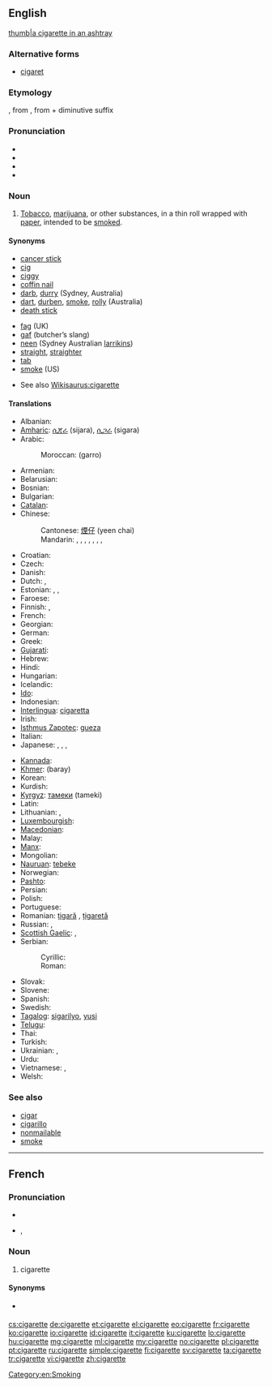 ==English==
[[image:Papierosa 1 ubt 0069.jpeg|thumb|a cigarette in an ashtray]]

===Alternative forms===
* [[cigaret]] {{qualifier|US spelling, sometimes}}

===Etymology===
{{etyl|fr}} {{term|cigarette|lang=fr}}, from {{term|cigare|lang=fr}}, from {{etyl|es}} {{term|cigarro|lang=es}} + diminutive suffix {{term|-ette|lang=fr}}

===Pronunciation===
* {{audio|en-us-cigarette.ogg|Audio (US)}}
* {{audio|En-uk-cigarette.ogg|Audio (UK)}}
* {{IPA|/sɪ.ɡə.rɛt/}}
* {{rhymes|ɛt}}

===Noun===
{{en-noun}}

# [[tobacco|Tobacco]], [[marijuana]], or other substances, in a thin roll wrapped with [[paper]], intended to be [[smoke]]d.

====Synonyms====
{{top2}}
* [[cancer stick]]
* [[cig]]
* [[ciggy]]
* [[coffin nail]]
* [[darb]], [[durry]] (Sydney, Australia)
* [[dart]], [[durben]], [[smoke]], [[rolly]] (Australia)
* [[death stick]]
{{mid2}}
* [[fag]] (UK)
* [[gaf]] (butcher’s slang)
* [[neen]] (Sydney Australian [[larrikins]])
* [[straight#Noun|straight]], [[straighter#Noun|straighter]]
* [[tab]]
* [[smoke]] (US) <!--(UK)?-->
{{bottom}}
* See also [[Wikisaurus:cigarette]]

====Translations====
{{trans-top|cigarette}}
* Albanian: {{t+|sq|cigare|f|xs=Albanian}}
* [[Amharic]]: [[ሲጃራ]] (sijara), [[ሲጋራ]] (sigara)
* Arabic: {{t|ar|سيجارة|f|tr=sijaara, sigaara}}
*: Moroccan: {{Arab|[[ݣرو]]}} (garro)
* Armenian: {{t|hy|ծխախոտ|tr=çxaxot}}
* Belarusian: {{t|be|цыгарэта|sc=Cyrl}}
* Bosnian: {{t-|bs|cigareta|f}}
* Bulgarian: {{t-|bg|цигара|f|tr=tsigára}}
* [[Catalan]]: {{t|ca|cigarret|m}}
* Chinese:
*: Cantonese: [[煙仔]] (yeen chai)
*: Mandarin: {{t|cmn|香煙|sc=Hani}}, {{t|cmn|香烟|tr=xiāngyān|sc=Hani}}, {{t|cmn|紙煙|sc=Hani}}, {{t|cmn|纸烟|tr=zhǐyān|sc=Hani}}, {{t|cmn|捲煙|sc=Hani}}, {{t|cmn|卷烟|tr=juǎnyān|sc=Hani}}, {{t|cmn|煙|sc=Hani}}, {{t|cmn|烟|tr=yān|sc=Hani}} <!-- 烟 can also be used on its own, e.g.: 他给我一支烟 (by user atitarev)-->
* Croatian: {{t+|hr|cigareta|f}}
* Czech: {{t-|cs|cigareta|f}}
* Danish: {{t-|da|cigaret|c}}
* Dutch: {{t+|nl|sigaret|m|f}}, {{t|nl|saffiaantje}}
* Estonian: {{t-|et|sigaret}}, {{t-|et|suits}}, {{t|et|sigarett}}
* Faroese: {{t|fo|sigarett|f}}
* Finnish: {{t+|fi|savuke}}, {{t+|fi|tupakka}}
* French: {{t+|fr|cigarette|f}}
* Georgian: {{tø|ka|პაპიროსი|tr=papirosi|sc=Geor}}
* German: {{t+|de|Zigarette|f}}
* Greek: {{t+|el|τσιγάρο|n|tr=tsigáro}}
* [[Gujarati]]: {{t|gu|સિગારેટ|sc=Gujr}}
* Hebrew: {{t+|he|סיגריה|f|tr=sigárya}}
* Hindi: {{t-|hi|सिगरेट|m|f|tr=sigreṭ|sc=Deva}}
* Hungarian: {{t+|hu|cigaretta}}
* Icelandic: {{t+|is|sígaretta|f}}
* [[Ido]]: {{t+|io|sigareto|xs=Ido}}
* Indonesian: {{t+|id|rokok|xs=Indonesian}}
* [[Interlingua]]: [[cigaretta]]
* Irish: {{t|ga|toitín|m}}
* [[Isthmus Zapotec]]: [[gueza]]
* Italian: {{t+|it|sigaretta|f}}
* Japanese: {{t-|ja|タバコ|tr=tabako}}, {{t+|ja|煙草|tr=たばこ, tabako}}, {{t|ja|紙巻き煙草|tr=かみまきたばこ, kamimaki tabako}}, {{t|ja|紙巻きタバコ|sc=Jpan}}
{{trans-mid}}
* [[Kannada]]: {{t|kn|ಸಿಗರೆಟ್|tr=sigareṭ|sc=Knda}}
* [[Khmer]]: {{Khmr|[[បារី]]}} (baray)
* Korean: {{t+|ko|담배|tr=dambae|sc=Hang}}
* Kurdish: {{ku-Arab|[[جگه‌ره‌]]}}
* [[Kyrgyz]]: [[тамеки]] (tameki)
* Latin: {{t|la|sigarellum|n}}
* Lithuanian: {{t-|lt|cigaretė|f|xs=Lithuanian}}, {{t|lt|papirosas|m|xs=Lithuanian}}
* [[Luxembourgish]]: {{t|lb|Zigarett|f}}
* [[Macedonian]]: {{t-|mk|цигара|f|tr=cígara}}
* Malay: {{t|ms|rokok}}
* [[Manx]]: {{t|gv|tudjeen|m}}
* Mongolian: {{t-|mn|тамхи|tr=tamhi|sc=Cyrl|xs=Mongolian}}
* [[Nauruan]]: [[tebeke]]
* Norwegian: {{t+|no|sigarett|m}}
* [[Pashto]]: {{t|ps|سګرېټ|sc=ps-Arab}}
* Persian: {{t-|fa|سیگارت|tr=sigâret|xs=Persian}}
* Polish: {{t+|pl|papieros|m}}
* Portuguese: {{t+|pt|cigarro|m}}
* Romanian: [[țigară]] {{f}}, [[țigaretă]] {{f}}
* Russian: {{t+|ru|сигарета|f|tr=sigaréta}}, {{t+|ru|папироса|f|tr=papirósa}}
* [[Scottish Gaelic]]: {{t|gd|toitean|m}}, {{t|gd|toiteag|f}}
* Serbian:
*: Cyrillic: {{t-|sr|цигарета|f|sc=Cyrl}}
*: Roman: {{t-|sr|cigareta|f}}
* Slovak: {{t-|sk|cigareta|f}}
* Slovene: {{t+|sl|cigareta|f}}
* Spanish: {{t+|es|cigarrillo|m}}
* Swedish: {{t+|sv|cigarett|c}}
* [[Tagalog]]: [[sigarilyo]], [[yusi]]
* [[Telugu]]: {{t|te|సిగరెట్టు|sc=Telu}}
* Thai: {{t|th|ยาสูบ|tr=yās̄ūb}}
* Turkish: {{t+|tr|sigara}}
* Ukrainian: {{t-|uk|сигарета|f|tr=syharéta|xs=Ukrainian}}, {{t+|uk|цигарка|f|tr=cyhárka|xs=Ukrainian}}
* Urdu: {{t-|ur|سگریٹ|m|f|tr=sigreṭ|sc=ur-Arab}}
* Vietnamese: {{t|vi|điếu thuốc lá}}, {{t|vi|thuốc lá}}
* Welsh: {{t-|cy|sigarét|f|xs=Welsh}}
{{trans-bottom}}

===See also===
* [[cigar]]
* [[cigarillo]]
* [[nonmailable]]
* [[smoke]]

[[Category:en:Smoking]]

----

==French==

===Pronunciation===
* {{audio|Fr-cigarette.ogg|audio}}
* {{IPA|lang=fr|/si.ɡa.ʁɛt/}}, {{SAMPA|/si.ga.REt/}}

===Noun===
{{fr-noun|f}}

# cigarette

====Synonyms====
* {{l|fr|clope}} {{qualifier|colloquial}}

[[cs:cigarette]]
[[de:cigarette]]
[[et:cigarette]]
[[el:cigarette]]
[[eo:cigarette]]
[[fr:cigarette]]
[[ko:cigarette]]
[[io:cigarette]]
[[id:cigarette]]
[[it:cigarette]]
[[ku:cigarette]]
[[lo:cigarette]]
[[hu:cigarette]]
[[mg:cigarette]]
[[ml:cigarette]]
[[my:cigarette]]
[[no:cigarette]]
[[pl:cigarette]]
[[pt:cigarette]]
[[ru:cigarette]]
[[simple:cigarette]]
[[fi:cigarette]]
[[sv:cigarette]]
[[ta:cigarette]]
[[tr:cigarette]]
[[vi:cigarette]]
[[zh:cigarette]]